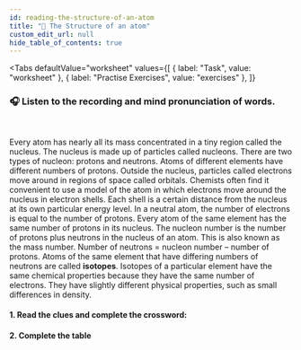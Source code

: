 ```yaml
---
id: reading-the-structure-of-an-atom
title: "📝 The Structure of an atom"
custom_edit_url: null
hide_table_of_contents: true
---
```



<Tabs
  defaultValue="worksheet"
  values={[
    { label: "Task", value: "worksheet" },
    { label: "Practise Exercises", value: "exercises" },
  ]}
>

<TabItem value="worksheet">

### 🎧️ Listen to the recording and mind pronunciation of words.

<ReactPlayer
  url="/media/500.d9c590bd.mp3"
  width="100ww"
  height="40px"
  controls={true}
/>

<br />

Every atom has nearly all its mass concentrated in a tiny region called the nucleus.
The nucleus is made up of particles called nucleons. There are two types of nucleon: protons
and neutrons. Atoms of different elements have different numbers of protons. Outside the
nucleus, particles called electrons move around in regions of space called orbitals. Chemists
often find it convenient to use a model of the atom in which electrons move around the
nucleus in electron shells. Each shell is a certain distance from the nucleus at its own
particular energy level. In a neutral atom, the number of electrons is equal to the number
of protons. Every atom of the same element has the same number of protons in its nucleus.
The nucleon number is the number of protons plus neutrons in the nucleus of an atom.
This is also known as the mass number. Number of neutrons = nucleon number – number of protons.
Atoms of the same element that have differing numbers of neutrons are called <strong>isotopes</strong>.
Isotopes of a particular element have the same chemical properties because they have the same
number of electrons. They have slightly different physical properties, such as small differences
in density.

</TabItem>

<TabItem value="exercises">

#### 1. Read the clues and complete the crossword:

<Frame src="https://learningapps.org/watch?v=p5wx57pg321" height="1480px" />

#### 2. Complete the table

</TabItem>
</Tabs>
